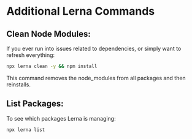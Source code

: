 # Additional Lerna Commands

## Clean Node Modules:

If you ever run into issues related to dependencies, or simply want to refresh everything:

```bash
npx lerna clean -y && npm install
```

This command removes the node_modules from all packages and then reinstalls.

## List Packages:

To see which packages Lerna is managing:

```bash
npx lerna list
```
